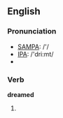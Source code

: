 ==English==

===Pronunciation===
*[[w:SAMPA|SAMPA]]: /'/
*[[w:IPA|IPA]]: /'dri:mt/
*{{audio|en-us-dreamed.ogg|Audio (US)}}

===Verb===
'''dreamed'''
# {{past of|[[dream]]}}